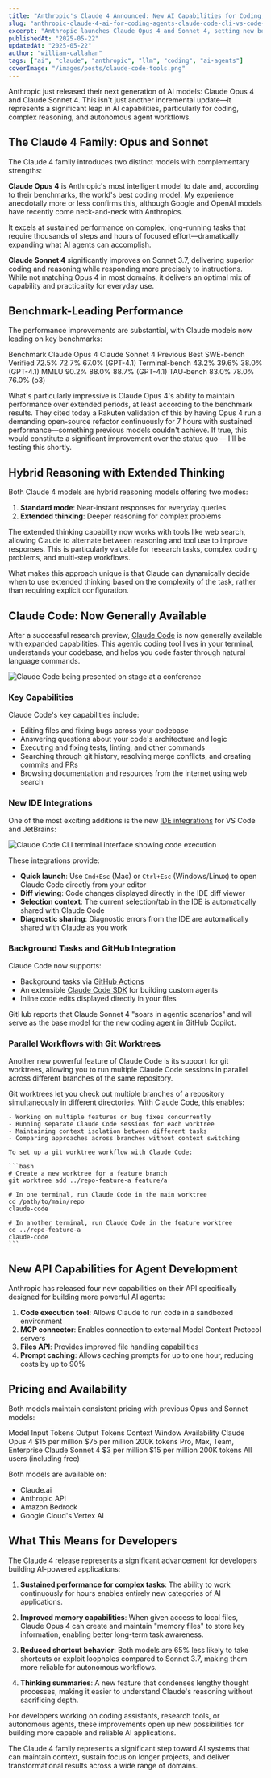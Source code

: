 ```yaml
---
title: "Anthropic's Claude 4 Announced: New AI Capabilities for Coding, Agents, and Claude Code in VS Code / IntelliJ"
slug: "anthropic-claude-4-ai-for-coding-agents-claude-code-cli-vs-code-intellij-ide"
excerpt: "Anthropic launches Claude Opus 4 and Sonnet 4, setting new benchmarks for coding, reasoning, and AI agents with extended thinking capabilities and improved tool use."
publishedAt: "2025-05-22"
updatedAt: "2025-05-22"
author: "william-callahan"
tags: ["ai", "claude", "anthropic", "llm", "coding", "ai-agents"]
coverImage: "/images/posts/claude-code-tools.png"
---
```


Anthropic just released their next generation of AI models: Claude Opus 4 and Claude Sonnet 4. This isn't just another incremental update—it represents a significant leap in AI capabilities, particularly for coding, complex reasoning, and autonomous agent workflows.

## The Claude 4 Family: Opus and Sonnet

The Claude 4 family introduces two distinct models with complementary strengths:

**Claude Opus 4** is Anthropic's most intelligent model to date and, according to their benchmarks, the world's best coding model. My experience anecdotally more or less confirms this, although Google and OpenAI models have recently come neck-and-neck with Anthropics.

It excels at sustained performance on complex, long-running tasks that require thousands of steps and hours of focused effort—dramatically expanding what AI agents can accomplish.

**Claude Sonnet 4** significantly improves on Sonnet 3.7, delivering superior coding and reasoning while responding more precisely to instructions. While not matching Opus 4 in most domains, it delivers an optimal mix of capability and practicality for everyday use.

## Benchmark-Leading Performance

The performance improvements are substantial, with Claude models now leading on key benchmarks:

<BreakoutTable>
  <thead>
    <tr>
      <th>Benchmark</th>
      <th>Claude Opus 4</th>
      <th>Claude Sonnet 4</th>
      <th>Previous Best</th>
    </tr>
  </thead>
  <tbody>
    <tr>
      <td>SWE-bench Verified</td>
      <td>72.5%</td>
      <td>72.7%</td>
      <td>67.0% (GPT-4.1)</td>
    </tr>
    <tr>
      <td>Terminal-bench</td>
      <td>43.2%</td>
      <td>39.6%</td>
      <td>38.0% (GPT-4.1)</td>
    </tr>
    <tr>
      <td>MMLU</td>
      <td>90.2%</td>
      <td>88.0%</td>
      <td>88.7% (GPT-4.1)</td>
    </tr>
    <tr>
      <td>TAU-bench</td>
      <td>83.0%</td>
      <td>78.0%</td>
      <td>76.0% (o3)</td>
    </tr>
  </tbody>
</BreakoutTable>

What's particularly impressive is Claude Opus 4's ability to maintain performance over extended periods, at least according to the benchmark results. They cited today a Rakuten validation of this by having Opus 4 run a demanding open-source refactor continuously for 7 hours with sustained performance—something previous models couldn't achieve. If true, this would constitute a significant improvement over the status quo -- I'll be testing this shortly.

## Hybrid Reasoning with Extended Thinking

Both Claude 4 models are hybrid reasoning models offering two modes:

1. **Standard mode**: Near-instant responses for everyday queries
2. **Extended thinking**: Deeper reasoning for complex problems

The extended thinking capability now works with tools like web search, allowing Claude to alternate between reasoning and tool use to improve responses. This is particularly valuable for research tasks, complex coding problems, and multi-step workflows.

What makes this approach unique is that Claude can dynamically decide when to use extended thinking based on the complexity of the task, rather than requiring explicit configuration.

## Claude Code: Now Generally Available

After a successful research preview, [Claude Code](https://docs.anthropic.com/en/docs/claude-code/overview) is now generally available with expanded capabilities. This agentic coding tool lives in your terminal, understands your codebase, and helps you code faster through natural language commands.

<img
  src="/images/posts/claude-code-on-stage.jpg"
  alt="Claude Code being presented on stage at a conference"
  className="rounded-lg shadow-md w-full"
/>

### Key Capabilities

Claude Code's key capabilities include:

- Editing files and fixing bugs across your codebase
- Answering questions about your code's architecture and logic
- Executing and fixing tests, linting, and other commands
- Searching through git history, resolving merge conflicts, and creating commits and PRs
- Browsing documentation and resources from the internet using web search

### New IDE Integrations

One of the most exciting additions is the new [IDE integrations](https://docs.anthropic.com/en/docs/claude-code/ide-integrations) for VS Code and JetBrains:

<img
  src="/images/posts/claude-code-cli-terminal.png"
  alt="Claude Code CLI terminal interface showing code execution"
  className="rounded-lg shadow-md w-full"
/>

These integrations provide:

- **Quick launch**: Use `Cmd+Esc` (Mac) or `Ctrl+Esc` (Windows/Linux) to open Claude Code directly from your editor
- **Diff viewing**: Code changes displayed directly in the IDE diff viewer
- **Selection context**: The current selection/tab in the IDE is automatically shared with Claude Code
- **Diagnostic sharing**: Diagnostic errors from the IDE are automatically shared with Claude as you work

### Background Tasks and GitHub Integration

Claude Code now supports:

- Background tasks via [GitHub Actions](https://docs.anthropic.com/en/docs/claude-code/github-actions)
- An extensible [Claude Code SDK](https://docs.anthropic.com/en/docs/claude-code/sdk) for building custom agents
- Inline code edits displayed directly in your files

GitHub reports that Claude Sonnet 4 "soars in agentic scenarios" and will serve as the base model for the new coding agent in GitHub Copilot.

### Parallel Workflows with Git Worktrees

Another new powerful feature of Claude Code is its support for git worktrees, allowing you to run multiple Claude Code sessions in parallel across different branches of the same repository.

<CollapseDropdown summary="Using Git Worktrees with Claude Code">
  <div>
    Git worktrees let you check out multiple branches of a repository simultaneously in different directories. With Claude Code, this enables:

    - Working on multiple features or bug fixes concurrently
    - Running separate Claude Code sessions for each worktree
    - Maintaining context isolation between different tasks
    - Comparing approaches across branches without context switching

    To set up a git worktree workflow with Claude Code:

    ```bash
    # Create a new worktree for a feature branch
    git worktree add ../repo-feature-a feature/a

    # In one terminal, run Claude Code in the main worktree
    cd /path/to/main/repo
    claude-code

    # In another terminal, run Claude Code in the feature worktree
    cd ../repo-feature-a
    claude-code
    ```
  </div>
</CollapseDropdown>

## New API Capabilities for Agent Development

Anthropic has released four new capabilities on their API specifically designed for building more powerful AI agents:

1. **Code execution tool**: Allows Claude to run code in a sandboxed environment
2. **MCP connector**: Enables connection to external Model Context Protocol servers
3. **Files API**: Provides improved file handling capabilities
4. **Prompt caching**: Allows caching prompts for up to one hour, reducing costs by up to 90%

## Pricing and Availability

Both models maintain consistent pricing with previous Opus and Sonnet models:

<BreakoutTable>
  <thead>
    <tr>
      <th>Model</th>
      <th>Input Tokens</th>
      <th>Output Tokens</th>
      <th>Context Window</th>
      <th>Availability</th>
    </tr>
  </thead>
  <tbody>
    <tr>
      <td>Claude Opus 4</td>
      <td>$15 per million</td>
      <td>$75 per million</td>
      <td>200K tokens</td>
      <td>Pro, Max, Team, Enterprise</td>
    </tr>
    <tr>
      <td>Claude Sonnet 4</td>
      <td>$3 per million</td>
      <td>$15 per million</td>
      <td>200K tokens</td>
      <td>All users (including free)</td>
    </tr>
  </tbody>
</BreakoutTable>

Both models are available on:
- Claude.ai
- Anthropic API
- Amazon Bedrock
- Google Cloud's Vertex AI

## What This Means for Developers

The Claude 4 release represents a significant advancement for developers building AI-powered applications:

1. **Sustained performance for complex tasks**: The ability to work continuously for hours enables entirely new categories of AI applications.

2. **Improved memory capabilities**: When given access to local files, Claude Opus 4 can create and maintain "memory files" to store key information, enabling better long-term task awareness.

3. **Reduced shortcut behavior**: Both models are 65% less likely to take shortcuts or exploit loopholes compared to Sonnet 3.7, making them more reliable for autonomous workflows.

4. **Thinking summaries**: A new feature that condenses lengthy thought processes, making it easier to understand Claude's reasoning without sacrificing depth.

For developers working on coding assistants, research tools, or autonomous agents, these improvements open up new possibilities for building more capable and reliable AI applications.

The Claude 4 family represents a significant step toward AI systems that can maintain context, sustain focus on longer projects, and deliver transformational results across a wide range of domains.
